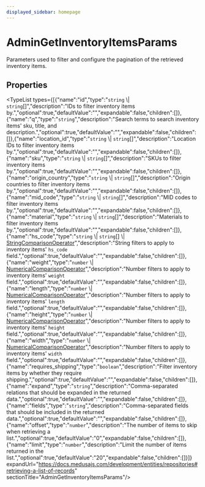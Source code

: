 ```yaml
---
displayed_sidebar: homepage
---
```



# AdminGetInventoryItemsParams

Parameters used to filter and configure the pagination of the retrieved inventory items.

## Properties

<TypeList types={[{"name":"id","type":"`string` \\| `string`[]","description":"IDs to filter inventory items by.","optional":true,"defaultValue":"","expandable":false,"children":[]},{"name":"q","type":"`string`","description":"Search terms to search inventory items' sku, title, and description.","optional":true,"defaultValue":"","expandable":false,"children":[]},{"name":"location_id","type":"`string` \\| `string`[]","description":"Location IDs to filter inventory items by.","optional":true,"defaultValue":"","expandable":false,"children":[]},{"name":"sku","type":"`string` \\| `string`[]","description":"SKUs to filter inventory items by.","optional":true,"defaultValue":"","expandable":false,"children":[]},{"name":"origin_country","type":"`string` \\| `string`[]","description":"Origin countries to filter inventory items by.","optional":true,"defaultValue":"","expandable":false,"children":[]},{"name":"mid_code","type":"`string` \\| `string`[]","description":"MID codes to filter inventory items by.","optional":true,"defaultValue":"","expandable":false,"children":[]},{"name":"material","type":"`string` \\| `string`[]","description":"Materials to filter inventory items by.","optional":true,"defaultValue":"","expandable":false,"children":[]},{"name":"hs_code","type":"`string` \\| `string`[] \\| [StringComparisonOperator](medusa.StringComparisonOperator.mdx)","description":"String filters to apply to inventory items' `hs_code` field.","optional":true,"defaultValue":"","expandable":false,"children":[]},{"name":"weight","type":"`number` \\| [NumericalComparisonOperator](medusa.NumericalComparisonOperator.mdx)","description":"Number filters to apply to inventory items' `weight` field.","optional":true,"defaultValue":"","expandable":false,"children":[]},{"name":"length","type":"`number` \\| [NumericalComparisonOperator](medusa.NumericalComparisonOperator.mdx)","description":"Number filters to apply to inventory items' `length` field.","optional":true,"defaultValue":"","expandable":false,"children":[]},{"name":"height","type":"`number` \\| [NumericalComparisonOperator](medusa.NumericalComparisonOperator.mdx)","description":"Number filters to apply to inventory items' `height` field.","optional":true,"defaultValue":"","expandable":false,"children":[]},{"name":"width","type":"`number` \\| [NumericalComparisonOperator](medusa.NumericalComparisonOperator.mdx)","description":"Number filters to apply to inventory items' `width` field.","optional":true,"defaultValue":"","expandable":false,"children":[]},{"name":"requires_shipping","type":"`boolean`","description":"Filter inventory items by whether they require shipping.","optional":true,"defaultValue":"","expandable":false,"children":[]},{"name":"expand","type":"`string`","description":"Comma-separated relations that should be expanded in the returned data.","optional":true,"defaultValue":"","expandable":false,"children":[]},{"name":"fields","type":"`string`","description":"Comma-separated fields that should be included in the returned data.","optional":true,"defaultValue":"","expandable":false,"children":[]},{"name":"offset","type":"`number`","description":"The number of items to skip when retrieving a list.","optional":true,"defaultValue":"0","expandable":false,"children":[]},{"name":"limit","type":"`number`","description":"Limit the number of items returned in the list.","optional":true,"defaultValue":"20","expandable":false,"children":[]}]} expandUrl="https://docs.medusajs.com/development/entities/repositories#retrieving-a-list-of-records" sectionTitle="AdminGetInventoryItemsParams"/>
